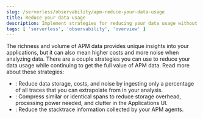 ```yaml
---
slug: /serverless/observability/apm-reduce-your-data-usage
title: Reduce your data usage
description: Implement strategies for reducing your data usage without compromising the ability to analyze APM data.
tags: [ 'serverless', 'observability', 'overview' ]
---
```


<p><DocBadge template="technical preview" /></p>

The richness and volume of APM data provides unique insights into your applications, but it can
also mean higher costs and more noise when analyzing data. There are a couple strategies you can
use to reduce your data usage while continuing to get the full value of APM data. Read more about
these strategies:

* <DocLink slug="/serverless/observability/apm-transaction-sampling" />: Reduce data storage, costs, and
noise by ingesting only a percentage of all traces that you can extrapolate from in your analysis.
* <DocLink slug="/serverless/observability/apm-compress-spans" />: Compress similar or identical spans to
reduce storage overhead, processing power needed, and clutter in the Applications UI.
* <DocLink slug="/serverless/observability/apm-stacktrace-collection" />: Reduce the stacktrace information
collected by your APM agents.
